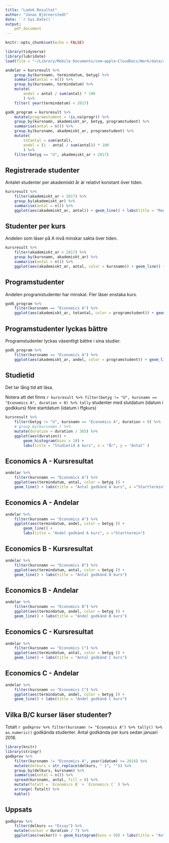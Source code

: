 ```yaml
---
title: "Ladok Resultat"
author: "Jonas Björnerstedt"
date: '`r Sys.Date()`'
output: 
    pdf_document
---
```


```r
knitr::opts_chunk$set(echo = FALSE)

library(tidyverse)
library(lubridate)
load(file = "~/Library/Mobile Documents/com~apple~CloudDocs/Work/data/admin/ladok.Rdata")

andelar = kursresult %>% 
    group_by(kursnamn, termindatum, betyg) %>% 
    summarise(antal = n()) %>% 
    group_by(kursnamn, termindatum) %>% 
    mutate(
        andel = antal / sum(antal) * 100
        ) %>% 
    filter( year(termindatum) < 2017)

godk_program = kursresult %>% 
    mutate(programstudent = !is.na(progr)) %>% 
    group_by(kursnamn, akademiskt_ar, betyg, programstudent) %>% 
    summarise(antal = n()) %>% 
    group_by(kursnamn, akademiskt_ar, programstudent) %>% 
    mutate(
        totantal = sum(antal),
        andel = (1 - antal / sum(antal)) * 100
        ) %>% 
    filter(betyg == "U", akademiskt_ar < 2017)

```

## Registrerade studenter

Antalet studenter per akademiskt år är relativt konstant över tiden.

```r
kursresult %>% 
    filter(akademiskt_ar < 2017) %>% 
    group_by(akademiskt_ar) %>% 
    summarise(antal = n()) %>% 
    ggplot(aes(akademiskt_ar, antal)) + geom_line() + labs(title = "Registerade studenter")

```

## Studenter per kurs

Andelen som läser på A nivå minskar sakta över tiden.

```r
kursresult %>% 
    filter(akademiskt_ar < 2017) %>% 
    group_by(kursnamn, akademiskt_ar) %>% 
    summarise(antal = n()) %>% 
    ggplot(aes(akademiskt_ar, antal, color = kursnamn)) + geom_line() + labs(title = "Registerade studenter per kurs")

```

## Programstudenter

Andelen programstudenter har minskat. Fler läser enstaka kurs.

```r
godk_program %>% 
    filter(kursnamn == "Economics A") %>% 
    ggplot(aes(akademiskt_ar, totantal, color = programstudent)) + geom_line() + labs(title = "Antal studenter A kurs")

```

## Programstudenter lyckas bättre

Programstudenter lyckas väsentligt bättre i sina studier.

```r
godk_program %>% 
    filter(kursnamn == "Economics A") %>% 
    ggplot(aes(akademiskt_ar, andel, color = programstudent)) + geom_line() + labs(title = "Andel godkända studenter A kurs")

```


## Studietid

Det tar lång tid att läsa.

Notera att det finns `r kursresult %>% filter(betyg != "U", kursnamn == "Economics A", duration < 0) %>% tally` studenter med slutdatum (idatum i godkkurs) före startdatum (idatum i ffgkurs)

```r
kursresult %>% 
    filter(betyg != "U", kursnamn == "Economics A", duration > 0) %>% 
    # group_by(kursnamn ) %>% 
    mutate(duration = duration / 365) %>% 
    ggplot(aes(duration)) + 
        geom_histogram(bins = 10) + 
        labs(title = "Studietid A kurs", x = "År", y = "Antal" )
```

## Economics A - Kursresultat

```r
andelar %>% 
    filter(kursnamn == "Economics A") %>% 
    ggplot(aes(termindatum, antal, color = betyg )) + 
    geom_line() + labs(title = "Antal godkänd A kurs", x ="Starttermin")

```

## Economics A - Andelar

```r
andelar %>% 
    filter(kursnamn == "Economics A") %>% 
    ggplot(aes(termindatum, andel, color = betyg )) + 
        geom_line() + 
        labs(title = "Andel godkänd A kurs", x ="Starttermin")

```

## Economics B - Kursresultat

```r
andelar %>% 
    filter(kursnamn == "Economics B") %>% 
    ggplot(aes(termindatum, antal, color = betyg )) + 
    geom_line() + labs(title = "Antal godkänd B kurs")

```

## Economics B - Andelar

```r
andelar %>% 
    filter(kursnamn == "Economics B") %>% 
    ggplot(aes(termindatum, andel, color = betyg )) + 
    geom_line() + labs(title = "Andel godkänd B kurs")

```

## Economics C - Kursresultat

```r
andelar %>% 
    filter(kursnamn == "Economics C") %>% 
    ggplot(aes(termindatum, antal, color = betyg )) + 
    geom_line() + labs(title = "Antal godkänd C kurs")

```

## Economics C - Andelar

```r
andelar %>% 
    filter(kursnamn == "Economics C") %>% 
    ggplot(aes(termindatum, andel, color = betyg )) + 
    geom_line() + labs(title = "Andel godkänd C kurs")

```

## Vilka B/C kurser läser studenter?

Totalt `r godkprov %>% filter(kursnamn != "Economics A") %>% tally() %>% as.numeric()` godkända studenter. Antal godkända per kurs sedan januari 2016.

```r
library(knitr)
library(stringr)
godkprov %>% 
    filter(kursnamn != "Economics A", year(idatum) >= 2016) %>% 
    mutate(delkurs = str_replace(delkurs, " 1", "")) %>% 
    group_by(delkurs, kursnamn) %>% 
    summarise(antal = n()) %>% 
    spread(kursnamn, antal, fill = 0) %>% 
    mutate(Totalt = `Economics B` + `Economics C` ) %>% 
    arrange(-Totalt) %>% 
    kable()
```

## Uppsats

```r
godkprov %>% 
    filter(delkurs == "Essay") %>% 
    mutate(veckor = duration / 7) %>% 
    ggplot(aes(veckor)) + geom_histogram(bins = 50) + labs(title = "Antal veckor för uppsats")
```

